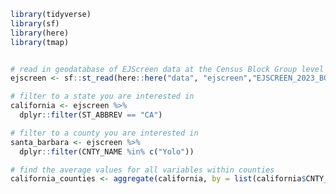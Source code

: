 ```r
library(tidyverse)
library(sf)
library(here)
library(tmap)


# read in geodatabase of EJScreen data at the Census Block Group level
ejscreen <- sf::st_read(here::here("data", "ejscreen","EJSCREEN_2023_BG_StatePct_with_AS_CNMI_GU_VI.gdb")) 

# filter to a state you are interested in
california <- ejscreen %>%
  dplyr::filter(ST_ABBREV == "CA") 

# filter to a county you are interested in
santa_barbara <- ejscreen %>%
  dplyr::filter(CNTY_NAME %in% c("Yolo"))

# find the average values for all variables within counties
california_counties <- aggregate(california, by = list(california$CNTY_NAME), FUN = mean)

```

```r


```

